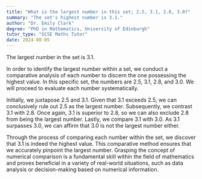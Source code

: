 ```yaml
---
title: "What is the largest number in this set; 2.5, 3.1, 2.8, 3.0?"
summary: "The set's highest number is 3.1."
author: "Dr. Emily Clark"
degree: "PhD in Mathematics, University of Edinburgh"
tutor_type: "GCSE Maths Tutor"
date: 2024-08-05
---
```


The largest number in the set is $3.1$.

In order to identify the largest number within a set, we conduct a comparative analysis of each number to discern the one possessing the highest value. In this specific set, the numbers are $2.5$, $3.1$, $2.8$, and $3.0$. We will proceed to evaluate each number systematically.

Initially, we juxtapose $2.5$ and $3.1$. Given that $3.1$ exceeds $2.5$, we can conclusively rule out $2.5$ as the largest number. Subsequently, we contrast $3.1$ with $2.8$. Once again, $3.1$ is superior to $2.8$, so we can also exclude $2.8$ from being the largest number. Lastly, we compare $3.1$ with $3.0$. As $3.1$ surpasses $3.0$, we can affirm that $3.0$ is not the largest number either.

Through the process of comparing each number within the set, we discover that $3.1$ is indeed the highest value. This comparative method ensures that we accurately pinpoint the largest number. Grasping the concept of numerical comparison is a fundamental skill within the field of mathematics and proves beneficial in a variety of real-world situations, such as data analysis or decision-making based on numerical information.
    